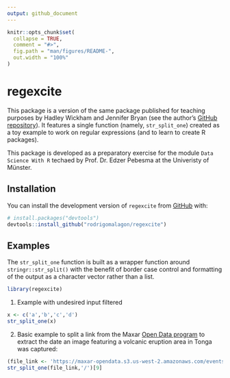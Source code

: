 ```yaml
---
output: github_document
---
```


<!-- README.md is generated from README.Rmd. Please edit that file -->

```r
knitr::opts_chunk$set(
  collapse = TRUE,
  comment = "#>",
  fig.path = "man/figures/README-",
  out.width = "100%"
)
```

# regexcite

This package is a version of the same package published for teaching purposes by Hadley Wickham and Jennifer Bryan (see the author's [GitHub repository](https://github.com/jennybc/regexcite)). It features a single function (namely, `str_split_one`) created as a toy example to work on regular expressions (and to learn to create R packages).

This package is developed as a preparatory exercise for the module `Data Science With R` techaed by Prof. Dr. Edzer Pebesma at the Univeristy of Münster.

## Installation

You can install the development version of `regexcite` from [GitHub](https://github.com/) with:

``` r
# install.packages("devtools")
devtools::install_github("rodrigomalagon/regexcite")
```

## Examples

The `str_split_one` function is built as a wrapper function around `stringr::str_split()` with the benefit of border case control and formatting of the output as a character vector rather than a list.

```r
library(regexcite)
```

1. Example with undesired input filtered
```r
x <- c('a','b','c','d')
str_split_one(x)
```


2. Basic example to split a link from the Maxar [Open Data program](https://www.maxar.com/open-data) to extract the date an image featuring a volcanic eruption area in Tonga was captured:
```r
(file_link <- 'https://maxar-opendata.s3.us-west-2.amazonaws.com/events/tonga-volcano21/ard/01/300222100210/2021-03-27/10300100BC131900-visual.tif')
str_split_one(file_link,'/')[9]
```
